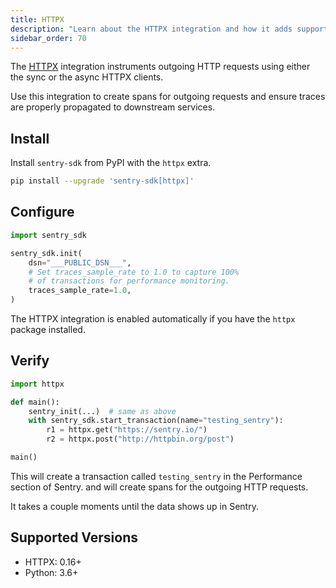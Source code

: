 ```yaml
---
title: HTTPX
description: "Learn about the HTTPX integration and how it adds support for the HTTPX HTTP client."
sidebar_order: 70
---
```


The [HTTPX](https://www.python-httpx.org/) integration instruments outgoing HTTP requests using either the sync or the async HTTPX clients.

Use this integration to create spans for outgoing requests and ensure traces are properly propagated to downstream services.

## Install

Install `sentry-sdk` from PyPI with the `httpx` extra.

```bash
pip install --upgrade 'sentry-sdk[httpx]'
```

## Configure

<SignInNote />

```python
import sentry_sdk

sentry_sdk.init(
    dsn="___PUBLIC_DSN___",
    # Set traces_sample_rate to 1.0 to capture 100%
    # of transactions for performance monitoring.
    traces_sample_rate=1.0,
)
```

The HTTPX integration is enabled automatically if you have the `httpx` package installed.

## Verify

```python
import httpx

def main():
    sentry_init(...)  # same as above
    with sentry_sdk.start_transaction(name="testing_sentry"):
        r1 = httpx.get("https://sentry.io/")
        r2 = httpx.post("http://httpbin.org/post")

main()
```

This will create a transaction called `testing_sentry` in the Performance section of Sentry. and will create spans for the outgoing HTTP requests.

It takes a couple moments until the data shows up in Sentry.

## Supported Versions

- HTTPX: 0.16+
- Python: 3.6+
